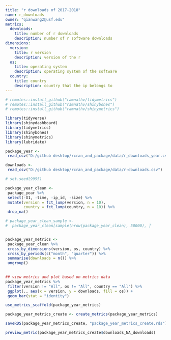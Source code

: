 ```yaml
---
title: "r downloads of 2017-2018"
name: r_downloads
owner: "qianwang2@usf.edu"
metrics:
  downloads: 
    title: number of r downloads
    description: number of r software downloads
dimensions:
  version:
    title: r version
    description: version of the r 
  os:
    title: operating system
    description: operating system of the software
  country:
    title: country
    description: country that the ip belongs to
---
```


```r
# remotes::install_github("ramnathv/tidymetrics")
# remotes::install_github("ramnathv/shinybones")
# remotes::install_github("ramnathv/shinymetrics")

library(tidyverse)
library(shinydashboard)
library(tidymetrics)
library(shinybones)
library(shinymetrics)
library(lubridate)
```

```r
package_year <- 
 read_csv("D:/github desktop/rcran_and_package/data/r_downloads_year.csv")

downloads <- 
 read_csv("D:/github desktop/rcran_and_package/data/r-downloads.csv")

```


```r

# set.seed(9955)

package_year_clean <- 
 package_year %>% 
 select(-X1, -time, -ip_id, -size) %>% 
 mutate(version = fct_lump(version, n = 10),
        country = fct_lump(country, n = 10)) %>% 
 drop_na() 

# package_year_clean_sample <- 
#  package_year_clean[sample(nrow(package_year_clean), 50000), ]


package_year_metrics <-
 package_year_clean %>% 
 cross_by_dimensions(version, os, country) %>% 
 cross_by_periods(c("month", "quarter")) %>% 
 summarise(downloads = n()) %>% 
 ungroup()
 
```

```r
## view metrics and plot based on metrics data
package_year_metrics %>% 
 filter(version != "All", os != "All", country == "All") %>% 
 ggplot(., aes(x = version, y = downloads, fill = os)) +
 geom_bar(stat = "identity")

```

```r
use_metrics_scaffold(package_year_metrics)

package_year_metrics_create <- create_metrics(package_year_metrics)

saveRDS(package_year_metrics_create, "package_year_metrics_create.rds")

preview_metric(package_year_metrics_create$downloads_NA_downloads)

```


